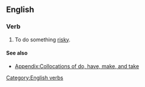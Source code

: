 ==English==

===Verb===
{{en-verb|head=to [[take]] [[a]] [[risk]]|takes a risk|taking a risk|took a risk|taken a risk}}

# {{idiomatic}} To do something [[risky]].

====See also====
* [[Appendix:Collocations of do, have, make, and take]]

[[Category:English verbs]]